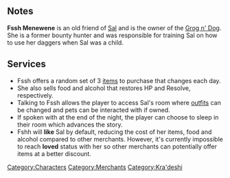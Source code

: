 {{CharacterPage
|quote = Time hasn't been kind to Fssh, but then, it hasn't been kind to you, either.
|race = Kra'deshi
|location = Havaria - Murder Bay
|faction = Jakes
|title = Bartender
|boon = Cozy
|boonimage = cozy
|boondesc = Gain 2 maximum resolve and 2 maximum health.
|deathloot = Liquid Courage
}}
==Notes==
'''Fssh Menewene''' is an old friend of [[Sal]] and is the owner of the [[Grog n' Dog]]. She is a former bounty hunter and was responsible for training Sal on how to use her daggers when Sal was a child. 

== Services ==
*Fssh offers a random set of 3 [[Card#Item Cards|items]] to purchase that changes each day. 
*She also sells food and alcohol that restores HP and Resolve, respectively.
*Talking to Fssh allows the player to access Sal's room where [[Sal#Outfits|outfits]] can be changed and pets can be interacted with if owned.
*If spoken with at the end of the night, the player can choose to sleep in their room which advances the story.
*Fshh will '''like''' Sal by default, reducing the cost of her items, food and alcohol compared to other merchants. However, it's currently impossible to reach '''loved''' status with her so other merchants can potentially offer items at a better discount.

[[Category:Characters]]
[[Category:Merchants]]
[[Category:Kra'deshi]]